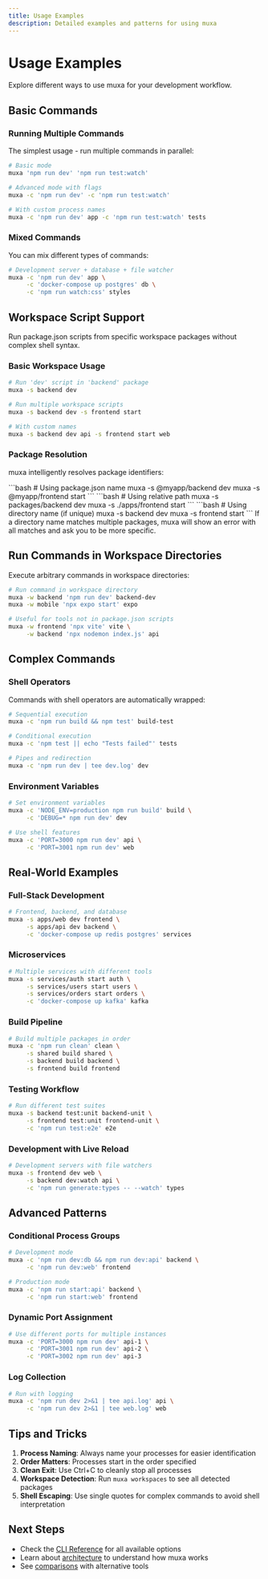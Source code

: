 ```yaml
---
title: Usage Examples
description: Detailed examples and patterns for using muxa
---
```



# Usage Examples

Explore different ways to use muxa for your development workflow.

## Basic Commands

### Running Multiple Commands

The simplest usage - run multiple commands in parallel:

```bash
# Basic mode
muxa 'npm run dev' 'npm run test:watch'

# Advanced mode with flags
muxa -c 'npm run dev' -c 'npm run test:watch'

# With custom process names
muxa -c 'npm run dev' app -c 'npm run test:watch' tests
```

### Mixed Commands

You can mix different types of commands:

```bash
# Development server + database + file watcher
muxa -c 'npm run dev' app \
     -c 'docker-compose up postgres' db \
     -c 'npm run watch:css' styles
```

## Workspace Script Support

Run package.json scripts from specific workspace packages without complex shell syntax.

### Basic Workspace Usage

```bash
# Run 'dev' script in 'backend' package
muxa -s backend dev

# Run multiple workspace scripts
muxa -s backend dev -s frontend start

# With custom names
muxa -s backend dev api -s frontend start web
```

### Package Resolution

muxa intelligently resolves package identifiers:

<Tabs defaultValue="name">
  <Tab value="name" label="By Name">
    ```bash
    # Using package.json name
    muxa -s @myapp/backend dev
    muxa -s @myapp/frontend start
    ```
  </Tab>
  <Tab value="path" label="By Path">
    ```bash
    # Using relative path
    muxa -s packages/backend dev
    muxa -s ./apps/frontend start
    ```
  </Tab>
  <Tab value="dir" label="By Directory">
    ```bash
    # Using directory name (if unique)
    muxa -s backend dev
    muxa -s frontend start
    ```
  </Tab>
</Tabs>

<Callout type="info">
If a directory name matches multiple packages, muxa will show an error with all matches and ask you to be more specific.
</Callout>

## Run Commands in Workspace Directories

Execute arbitrary commands in workspace directories:

```bash
# Run command in workspace directory
muxa -w backend 'npm run dev' backend-dev
muxa -w mobile 'npx expo start' expo

# Useful for tools not in package.json scripts
muxa -w frontend 'npx vite' vite \
     -w backend 'npx nodemon index.js' api
```

## Complex Commands

### Shell Operators

Commands with shell operators are automatically wrapped:

```bash
# Sequential execution
muxa -c 'npm run build && npm test' build-test

# Conditional execution
muxa -c 'npm test || echo "Tests failed"' tests

# Pipes and redirection
muxa -c 'npm run dev | tee dev.log' dev
```

### Environment Variables

```bash
# Set environment variables
muxa -c 'NODE_ENV=production npm run build' build \
     -c 'DEBUG=* npm run dev' dev

# Use shell features
muxa -c 'PORT=3000 npm run dev' api \
     -c 'PORT=3001 npm run dev' web
```

## Real-World Examples

### Full-Stack Development

```bash
# Frontend, backend, and database
muxa -s apps/web dev frontend \
     -s apps/api dev backend \
     -c 'docker-compose up redis postgres' services
```

### Microservices

```bash
# Multiple services with different tools
muxa -s services/auth start auth \
     -s services/users start users \
     -s services/orders start orders \
     -c 'docker-compose up kafka' kafka
```

### Build Pipeline

```bash
# Build multiple packages in order
muxa -c 'npm run clean' clean \
     -s shared build shared \
     -s backend build backend \
     -s frontend build frontend
```

### Testing Workflow

```bash
# Run different test suites
muxa -s backend test:unit backend-unit \
     -s frontend test:unit frontend-unit \
     -c 'npm run test:e2e' e2e
```

### Development with Live Reload

```bash
# Development servers with file watchers
muxa -s frontend dev web \
     -s backend dev:watch api \
     -c 'npm run generate:types -- --watch' types
```

## Advanced Patterns

### Conditional Process Groups

```bash
# Development mode
muxa -c 'npm run dev:db && npm run dev:api' backend \
     -c 'npm run dev:web' frontend

# Production mode
muxa -c 'npm run start:api' backend \
     -c 'npm run start:web' frontend
```

### Dynamic Port Assignment

```bash
# Use different ports for multiple instances
muxa -c 'PORT=3000 npm run dev' api-1 \
     -c 'PORT=3001 npm run dev' api-2 \
     -c 'PORT=3002 npm run dev' api-3
```

### Log Collection

```bash
# Run with logging
muxa -c 'npm run dev 2>&1 | tee api.log' api \
     -c 'npm run dev 2>&1 | tee web.log' web
```

## Tips and Tricks

1. **Process Naming**: Always name your processes for easier identification
2. **Order Matters**: Processes start in the order specified
3. **Clean Exit**: Use Ctrl+C to cleanly stop all processes
4. **Workspace Detection**: Run `muxa workspaces` to see all detected packages
5. **Shell Escaping**: Use single quotes for complex commands to avoid shell interpretation

## Next Steps

- Check the [CLI Reference](/cli-reference) for all available options
- Learn about [architecture](/architecture) to understand how muxa works
- See [comparisons](/comparison) with alternative tools